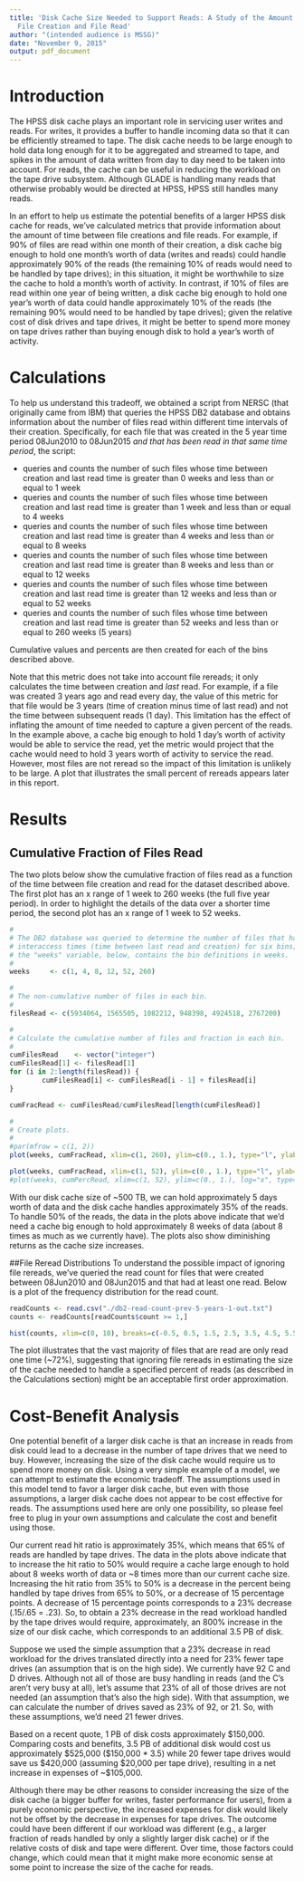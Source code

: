 ```yaml
---
title: 'Disk Cache Size Needed to Support Reads: A Study of the Amount of Time Between
  File Creation and File Read'
author: "(intended audience is MSSG)"
date: "November 9, 2015"
output: pdf_document
---
```

# Introduction
The HPSS disk cache plays an important role in servicing user writes and reads. For writes, it provides a buffer to handle incoming data so that it can be efficiently streamed to tape. The disk cache needs to be large enough to hold data long enough for it to be aggregated and streamed to tape, and spikes in the amount of data written from day to day need to be taken into account. For reads, the cache can be useful in reducing the workload on the tape drive subsystem. Although GLADE is handling many reads that otherwise probably would be directed at HPSS, HPSS still handles many reads. 

In an effort to help us estimate the potential benefits of a larger HPSS disk cache for reads, we've calculated metrics that provide information about the amount of time between file creations and file reads. For example, if 90% of files are read within one month of their creation, a disk cache big enough to hold one month's worth of data (writes and reads) could handle approximately 90% of the reads (the remaining 10% of reads would need to be handled by tape drives); in this situation, it might be worthwhile to size the cache to hold a month's worth of activity. In contrast, if 10% of files are read within one year of being written, a disk cache big enough to hold one year's worth of data could handle approximately 10% of the reads (the remaining 90% would need to be handled by tape drives); given the relative cost of disk drives and tape drives, it might be better to spend more money on tape drives rather than buying enough disk to hold a year's worth of activity. 

# Calculations
To help us understand this tradeoff, we obtained a script from NERSC (that originally came from IBM) that queries the HPSS DB2 database and obtains information about the number of files read within different time intervals of their creation. Specifically, for each file that was created in the 5 year time period 08Jun2010 to 08Jun2015 *and that has been read in that same time period*, the script: 

* queries and counts the number of such files whose time between creation and last read time is greater than 0 weeks and less than or equal to 1 week
* queries and counts the number of such files whose time between creation and last read time is greater than 1 week and less than or equal to 4 weeks
* queries and counts the number of such files whose time between creation and last read time is greater than 4 weeks and less than or equal to 8 weeks
* queries and counts the number of such files whose time between creation and last read time is greater than 8 weeks and less than or equal to 12 weeks
* queries and counts the number of such files whose time between creation and last read time is greater than 12 weeks and less than or equal to 52 weeks
* queries and counts the number of such files whose time between creation and last read time is greater than 52 weeks and less than or equal to 260 weeks (5 years)

Cumulative values and percents are then created for each of the bins described above.   

Note that this metric does not take into account file rereads; it only calculates the time between creation and *last* read. For example, if a file was created 3 years ago and read every day, the value of this metric for that file would be 3 years (time of creation minus time of last read) and not the time between subsequent reads (1 day). This limitation has the effect of inflating the amount of time needed to capture a given percent of the reads. In the example above, a cache big enough to hold 1 day's worth of activity would be able to service the read, yet the metric would project that the cache would need to hold 3 years worth of activity to service the read. However, most files are not reread so the impact of this limitation is unlikely to be large. A plot that illustrates the small percent of rereads appears later in this report.

# Results
## Cumulative Fraction of Files Read
The two plots below show the cumulative fraction of files read as a function of the time between file creation and read for the dataset described above. The first plot has an x range of 1 week to 260 weeks (the full five year period). In order to highlight the details of the data over a shorter time period, the second plot has an x range of 1 week to 52 weeks.   
   
\vspace{1cm}

```r
#
# The DB2 database was queried to determine the number of files that had
# interaccess times (time between last read and creation) for six bins;
# the "weeks" variable, below, contains the bin definitions in weeks. 
#
weeks     <- c(1, 4, 8, 12, 52, 260)

#
# The non-cumulative number of files in each bin.
#
filesRead <- c(5934064, 1565505, 1082212, 948398, 4924518, 2767200)

#
# Calculate the cumulative number of files and fraction in each bin.
#
cumFilesRead    <- vector("integer")
cumFilesRead[1] <- filesRead[1]
for (i in 2:length(filesRead)) {
        cumFilesRead[i] <- cumFilesRead[i - 1] + filesRead[i]
}

cumFracRead <- cumFilesRead/cumFilesRead[length(cumFilesRead)]

#
# Create plots.
#
#par(mfrow = c(1, 2))
plot(weeks, cumFracRead, xlim=c(1, 260), ylim=c(0., 1.), type="l", ylab="cumulative fraction read", xlab="weeks between creation and last read", main="Cumulative Fraction of Files Read by Interval between Creation\n and Last Read") 
```
  
    
  
  
```r
plot(weeks, cumFracRead, xlim=c(1, 52), ylim=c(0., 1.), type="l", ylab="cumulative fraction read", xlab="weeks between creation and last read", main="Cumulative Fraction of Files Read by Interval between Creation\n and Last Read")
#plot(weeks, cumPercRead, xlim=c(1, 52), ylim=c(0., 1.), log="x", type="l", ylab="cumulative percent read", xlab="weeks between creation and last read", main="Cumulative Percent of Files Read by Interval between Creation\n and Last Read")
```

\vspace{1cm}

With our disk cache size of ~500 TB, we can hold approximately 5 days worth of data and the disk cache handles approximately 35% of the reads. To handle 50% of the reads, the data in the plots above indicate that we'd need a cache big enough to hold approximately 8 weeks of data (about 8 times as much as we currently have). The plots also show diminishing returns as the cache size increases.

##File Reread Distributions
To understand the possible impact of ignoring file rereads, we've queried the read count for files that were created between 08Jun2010 and 08Jun2015 and that had at least one read. Below is a plot of the frequency distribution for the read count.

```r
readCounts <- read.csv("./db2-read-count-prev-5-years-1-out.txt")
counts <- readCounts[readCounts$count >= 1,]
```
```r
hist(counts, xlim=c(0, 10), breaks=c(-0.5, 0.5, 1.5, 2.5, 3.5, 4.5, 5.5, 6.5, 7.5, 8.5, 9.5, 10.5, 200000), main="Distribution of File Read Counts Greater than Zero\n for Files Written between 08Jun2010 and 08Jun2015", xlab="read count", ylim=c(0., 1.), col="blue")
```

The plot illustrates that the vast majority of files that are read are only read one time (~72%), suggesting that ignoring file rereads in estimating the size of the cache needed to handle a specified percent of reads (as described in the Calculations section) might be an acceptable first order approximation.

# Cost-Benefit Analysis
One potential benefit of a larger disk cache is that an increase in reads from disk could lead to a decrease in the number of tape drives that we need to buy. However, increasing the size of the disk cache would require us to spend more money on disk. Using a very simple example of a model, we can attempt to estimate the economic tradeoff.  The assumptions used in this model tend to favor a larger disk cache, but even with those assumptions, a larger disk cache does not appear to be cost effective for reads. The assumptions used here are only one possibility, so please feel free to plug in your own assumptions and calculate the cost and benefit using those.

Our current read hit ratio is approximately 35%, which means that 65% of reads are handled by tape drives. The data in the plots above indicate that to increase the hit ratio to 50% would require a cache large enough to hold about 8 weeks worth of data or ~8 times more than our current cache size. Increasing the hit ratio from 35% to 50% is a decrease in the percent being handled by tape drives from 65% to 50%, or a decrease of 15 percentage points. A decrease of 15 percentage points corresponds to a 23% decrease (.15/.65 = .23).  So, to obtain a 23% decrease in the read workload handled by the tape drives would require, approximately, an 800% increase in the size of our disk cache, which corresponds to an additional 3.5 PB of disk.

Suppose we used the simple assumption that a 23% decrease in read workload for the drives translated directly into a need for 23% fewer tape drives (an assumption that is on the high side).  We currently have 92 C and D drives. Although not all of those are busy handling in reads (and the C's aren't very busy at all), let's assume that 23% of all of those drives are not needed (an assumption that's also the high side). With that assumption, we can calculate the number of drives saved as 23% of 92, or 21. So, with these assumptions, we'd need 21 fewer drives. 

Based on a recent quote, 1 PB of disk costs approximately $150,000. Comparing costs and benefits, 3.5 PB of additional disk would cost us approximately $525,000 ($150,000 * 3.5) while 20 fewer tape drives would save us $420,000 (assuming $20,000 per tape drive), resulting in a net increase in expenses of ~$105,000.

Although there may be other reasons to consider increasing the size of the disk cache (a bigger buffer for writes, faster performance for users), from a purely economic perspective, the increased expenses for disk would likely not be offset by the decrease in expenses for tape drives. The outcome could have been different if our workload was different (e.g., a larger fraction of reads handled by only a slightly larger disk cache) or if the relative costs of disk and tape were different. Over time, those factors could change, which could mean that it might make more economic sense at some point to increase the size of the cache for reads.




